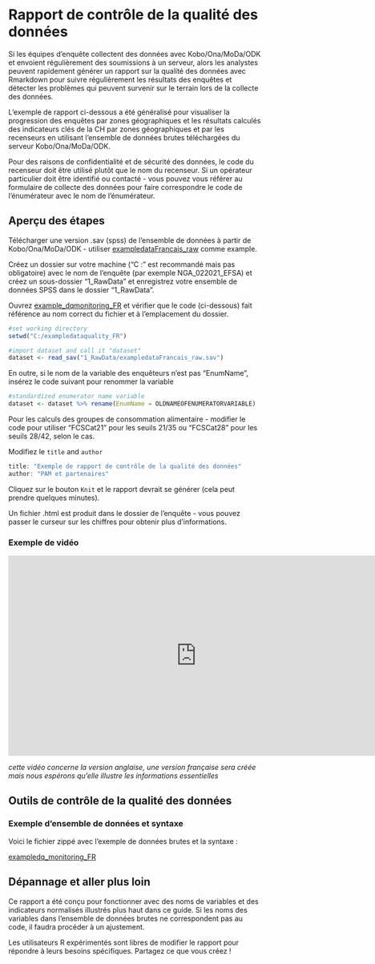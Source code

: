 # Rapport de contrôle de la qualité des données

Si les équipes d'enquête collectent des données avec Kobo/Ona/MoDa/ODK et envoient régulièrement des soumissions à un serveur, alors les analystes peuvent rapidement générer un rapport sur la qualité des données avec Rmarkdown pour suivre régulièrement les résultats des enquêtes et détecter les problèmes qui peuvent survenir sur le terrain lors de la collecte des données.

L'exemple de rapport ci-dessous a été généralisé pour visualiser la progression des enquêtes par zones géographiques et les résultats calculés des indicateurs clés de la CH par zones géographiques et par les recenseurs en utilisant l'ensemble de données brutes téléchargées du serveur Kobo/Ona/MoDa/ODK.

Pour des raisons de confidentialité et de sécurité des données, le code du recenseur doit être utilisé plutôt que le nom du recenseur.  Si un opérateur particulier doit être identifié ou contacté - vous pouvez vous référer au formulaire de collecte des données pour faire correspondre le code de l'énumérateur avec le nom de l'énumérateur. 


## Aperçu des étapes

Télécharger une version .sav (spss) de l'ensemble de données à partir de Kobo/Ona/MoDa/ODK - utiliser [exampledataFrancais_raw](https://github.com/WFP-VAM/RBD_FS_CH_guide_FR/blob/main/example_datasets/exampledataFrancais_raw.sav) comme example.

Créez un dossier sur votre machine ("C :" est recommandé mais pas obligatoire) avec le nom de l'enquête (par exemple NGA_022021_EFSA) et créez un sous-dossier "1_RawData" et enregistrez votre ensemble de données SPSS dans le dossier "1_RawData".

Ouvrez  [example_dqmonitoring_FR](https://github.com/WFP-VAM/RBD_FS_CH_guide_FR/blob/main/syntax/example_dqmonitoring_FR.Rmd) 
et vérifier que le code (ci-dessous) fait référence au nom correct du fichier et à l'emplacement du dossier.

```r
#set working directory 
setwd("C:/exampledataquality_FR")

#import dataset and call it "dataset"
dataset <- read_sav("1_RawData/exampledataFrancais_raw.sav")
```

En outre, si le nom de la variable des enquêteurs n'est pas "EnumName", insérez le code suivant pour renommer la variable

```r
#standardized enumerator name variable
dataset <- dataset %>% rename(EnumName = OLDNAMEOFENUMERATORVARIABLE) 
```

Pour les calculs des groupes de consommation alimentaire - modifier le code pour utiliser "FCSCat21" pour les seuils 21/35 ou "FCSCat28" pour les seuils 28/42, selon le cas.


Modifiez le `title` and `author` 

```r
title: "Exemple de rapport de contrôle de la qualité des données"
author: "PAM et partenaires"
```

Cliquez sur le bouton `Knit` et le rapport devrait se générer (cela peut prendre quelques minutes). 


Un fichier .html est produit dans le dossier de l'enquête - vous pouvez passer le curseur sur les chiffres pour obtenir plus d'informations.

### Exemple de vidéo  

<iframe width="750" height="400" src="https://www.youtube.com/embed/-hvUzqojk9c" frameborder="0" allowfullscreen></iframe>

*cette vidéo concerne la version anglaise, une version française sera créée mais nous espérons qu'elle illustre les informations essentielles*

## Outils de contrôle de la qualité des données

### Exemple d'ensemble de données et syntaxe

Voici le fichier zippé avec l'exemple de données brutes et la syntaxe :

[exampledq_monitoring_FR](https://github.com/WFP-VAM/RBD_FS_CH_guide_FR/blob/main/syntax/exampledq_monitoring_FR.zip?raw=true) 


## Dépannage et aller plus loin

Ce rapport a été conçu pour fonctionner avec des noms de variables et des indicateurs normalisés illustrés plus haut dans ce guide. Si les noms des variables dans l'ensemble de données brutes ne correspondent pas au code, il faudra procéder à un ajustement.

Les utilisateurs R expérimentés sont libres de modifier le rapport pour répondre à leurs besoins spécifiques.  Partagez ce que vous créez !  




